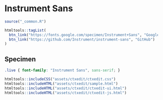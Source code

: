 # Instrument Sans

```r
source("_common.R")
```

```r
htmltools::tagList(
  btn_link("https://fonts.google.com/specimen/Instrument+Sans", "Google Fonts"),
  btn_link("https://github.com/Instrument/instrument-sans", "GitHub")
)
```

## Specimen

<link rel="preconnect" href="https://fonts.googleapis.com">
<link rel="preconnect" href="https://fonts.gstatic.com" crossorigin>
<link href="https://fonts.googleapis.com/css2?family=Instrument+Sans:ital,wght@0,400;0,700;1,400&display=swap" rel="stylesheet">

```css
.live { font-family: "Instrument Sans", sans-serif; }
```

```r
htmltools::includeCSS("assets/ctxedit/ctxedit.css")
htmltools::includeHTML("assets/ctxedit/sample.html")
htmltools::includeHTML("assets/ctxedit/ctxedit-ui.html")
htmltools::includeHTML("assets/ctxedit/ctxedit-js.html")
```
